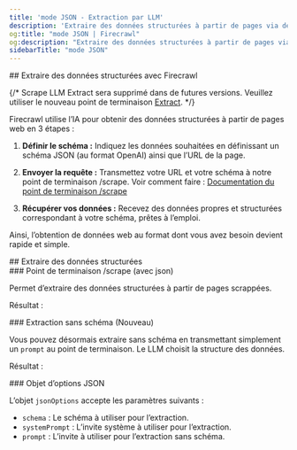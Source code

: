 ```yaml
---
title: 'mode JSON - Extraction par LLM'
description: 'Extraire des données structurées à partir de pages via des LLM'
og:title: "mode JSON | Firecrawl"
og:description: "Extraire des données structurées à partir de pages via des LLM"
sidebarTitle: "mode JSON"
---
```




<div id="scrape-and-extract-structured-data-with-firecrawl">
  ## Extraire des données structurées avec Firecrawl
</div>

{/* <Warning>Scrape LLM Extract sera supprimé dans de futures versions. Veuillez utiliser le nouveau point de terminaison [Extract](/features/extract).</Warning> */}

Firecrawl utilise l’IA pour obtenir des données structurées à partir de pages web en 3 étapes :

1. **Définir le schéma :**
   Indiquez les données souhaitées en définissant un schéma JSON (au format OpenAI) ainsi que l’URL de la page.

2. **Envoyer la requête :**
   Transmettez votre URL et votre schéma à notre point de terminaison /scrape. Voir comment faire :
   [Documentation du point de terminaison /scrape](https://docs.firecrawl.dev/api-reference/endpoint/scrape)

3. **Récupérer vos données :**
   Recevez des données propres et structurées correspondant à votre schéma, prêtes à l’emploi.

Ainsi, l’obtention de données web au format dont vous avez besoin devient rapide et simple.

<div id="extract-structured-data">
  ## Extraire des données structurées
</div>

<div id="scrape-with-json-endpoint">
  ### Point de terminaison /scrape (avec json)
</div>

Permet d’extraire des données structurées à partir de pages scrappées.

<CodeGroup>

<ExtractPython />
<ExtractNode />
<ExtractCURL />

</CodeGroup>

Résultat :

<ExtractOutput />

<div id="extracting-without-schema-new">
  ### Extraction sans schéma (Nouveau)
</div>

Vous pouvez désormais extraire sans schéma en transmettant simplement un `prompt` au point de terminaison. Le LLM choisit la structure des données.

<CodeGroup>

<ExtractNoSchemaCURL />

</CodeGroup>

Résultat :

<ExtractNoSchemaOutput />

<div id="json-options-object">
  ### Objet d’options JSON
</div>

L’objet `jsonOptions` accepte les paramètres suivants :

- `schema` : Le schéma à utiliser pour l’extraction.
- `systemPrompt` : L’invite système à utiliser pour l’extraction.
- `prompt` : L’invite à utiliser pour l’extraction sans schéma.